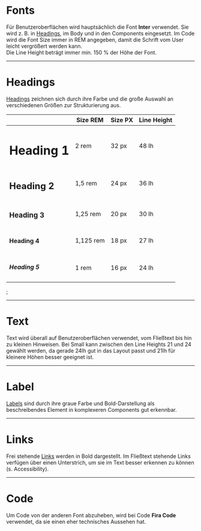 # Fonts

Für Benutzeroberflächen wird hauptsächlich die Font **Inter** verwendet. Sie
wird z. B. in [Headings](/03-components/content/heading), im Body und in den
Components eingesetzt. Im Code wird die Font Size immer in REM angegeben, damit
die Schrift vom User leicht vergrößert werden kann. <br/> Die Line Height
beträgt immer min. 150 % der Höhe der Font.

---

# Headings

[Headings](/03-components/content/heading) zeichnen sich durch ihre Farbe und
die große Auswahl an verschiedenen Größen zur Strukturierung aus.

<table>
  <thead>
    <th></th>
    <th>Size REM</th>
    <th>Size PX</th>
    <th>Line Height</th>
  </thead>
  <tbody>
    <tr>
      <td>
        <h1>Heading 1</h1>
      </td>
      <td>2 rem</td>
      <td>32 px</td>
      <td>48 lh</td>
    </tr>
    <tr>
      <td>
        <h2>Heading 2</h2>
      </td>
      <td>1,5 rem</td>
      <td>24 px</td>
      <td>36 lh</td>
    </tr>
    <tr>
      <td>
        <h3>Heading 3</h3>
      </td>
      <td>1,25 rem</td>
      <td>20 px</td>
      <td>30 lh</td>
    </tr>
    <tr>
      <td>
        <h4>Heading 4</h4>
      </td>
      <td>1,125 rem</td>
      <td>18 px</td>
      <td>27 lh</td>
    </tr>
    <tr>
      <td>
        <h5>Heading 5</h5>
      </td>
      <td>1 rem</td>
      <td>16 px</td>
      <td>24 lh</td>
    </tr>
  </tbody>
</table>
;

---

# Text

Text wird überall auf Benutzeroberflächen verwendet, vom Fließtext bis hin zu
kleinen Hinweisen. Bei Small kann zwischen den Line Heights 21 und 24 gewählt
werden, da gerade 24lh gut in das Layout passt und 21lh für kleinere Höhen
besser geeignet ist.

<LiveCodeEditor example="text" editorDisabled />

---

# Label

[Labels](03-components/content/label) sind durch ihre graue Farbe und
Bold-Darstellung als beschreibendes Element in komplexeren Components gut
erkennbar.

<LiveCodeEditor example="label" editorDisabled />

---

# Links

Frei stehende [Links](/03-components/navigation/link) werden in Bold
dargestellt. Im Fließtext stehende Links verfügen über einen Unterstrich, um sie
im Text besser erkennen zu können (s. Accessibility).

<LiveCodeEditor example="links" editorDisabled />

---

# Code

Um Code von der anderen Font abzuheben, wird bei Code **Fira Code** verwendet,
da sie einen eher technisches Aussehen hat.

<LiveCodeEditor example="code" editorDisabled />
